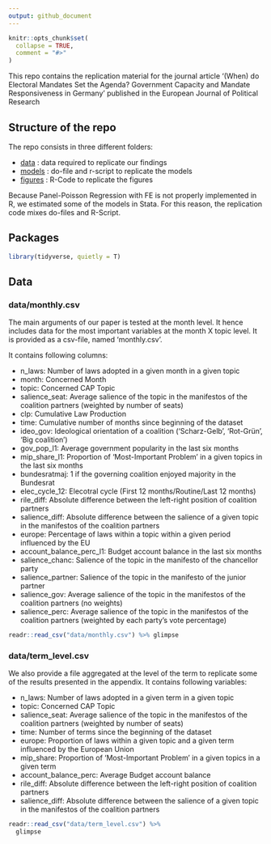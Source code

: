 ```yaml
---
output: github_document
---
```


<!-- README.md is generated from README.Rmd. Please edit that file -->

```r
knitr::opts_chunk$set(
  collapse = TRUE,
  comment = "#>"
)
```

This repo contains the replication material for the journal article '(When) do Electoral Mandates Set the Agenda? Government Capacity and Mandate Responsiveness in Germany' published in the European Journal of Political Research

## Structure of the repo

The repo consists in three different folders: 

  + [data]() : data required to replicate our findings
  + [models]() : do-file and r-script to replicate the models
  + [figures]() : R-Code to replicate the figures 

Because Panel-Poisson Regression with FE is not properly implemented in R, we estimated some of the models in Stata. For this reason, the replication code mixes do-files and R-Script. 

## Packages

```r
library(tidyverse, quietly = T)
```


## Data

### data/monthly.csv

The main arguments of our paper is tested at the month level. It hence includes data for the most important variables at the month X topic level. It is provided as a csv-file, named 'monthly.csv'.

It contains following columns: 

  + n_laws: Number of laws adopted in a given month in a given topic
  + month: Concerned Month
  + topic: Concerned CAP Topic
  + salience_seat: Average salience of the topic in the manifestos of the coalition partners (weighted by number of seats)
  + clp: Cumulative Law Production
  + time: Cumulative number of months since beginning of the dataset
  + ideo_gov: Ideological orientation of a coalition ('Scharz-Gelb', 'Rot-Grün', 'Big coalition')
  + gov_pop_l1: Average government popularity in the last six months
  + mip_share_l1: Proportion of 'Most-Important Problem' in a given topics in the last six months
  + bundesratmaj: 1 if the governing coalition enjoyed majority in the Bundesrat
  + elec_cycle_12: Elecotral cycle (First 12 months/Routine/Last 12 months)
  + rile_diff: Absolute difference between the left-right position of coalition partners
  + salience_diff: Absolute difference between the salience of a given topic in the manifestos of the coalition partners
  + europe: Percentage of laws within a topic within a given period influenced by the EU
  + account_balance_perc_l1: Budget account balance in the last six months
  + salience_chanc: Salience of the topic in the manifesto of the chancellor party
  + salience_partner: Salience of the topic in the manifesto of the junior partner
  + salience_gov: Average salience of the topic in the manifestos of the coalition partners (no weights)
  + salience_perc: Average salience of the topic in the manifestos of the coalition partners (weighted by each party's vote percentage)
  
```r
readr::read_csv("data/monthly.csv") %>% glimpse
```
  
### data/term_level.csv  
  
We also provide a file aggregated at the level of the term to replicate some of the results presented in the appendix. It contains following variables: 

+ n_laws: Number of laws adopted in a given term in a given topic
+ topic: Concerned CAP Topic
+ salience_seat: Average salience of the topic in the manifestos of the coalition partners (weighted by number of seats)
+ time: Number of terms since the beginning of the dataset
+ europe: Proportion of laws within a given topic and a given term influenced by the European Union
+ mip_share: Proportion of 'Most-Important Problem' in a given topics in a given term
+ account_balance_perc: Average Budget account balance
+ rile_diff: Absolute difference between the left-right position of coalition partners
+ salience_diff: Absolute difference between the salience of a given topic in the manifestos of the coalition partners

```r
readr::read_csv("data/term_level.csv") %>%
  glimpse
```

